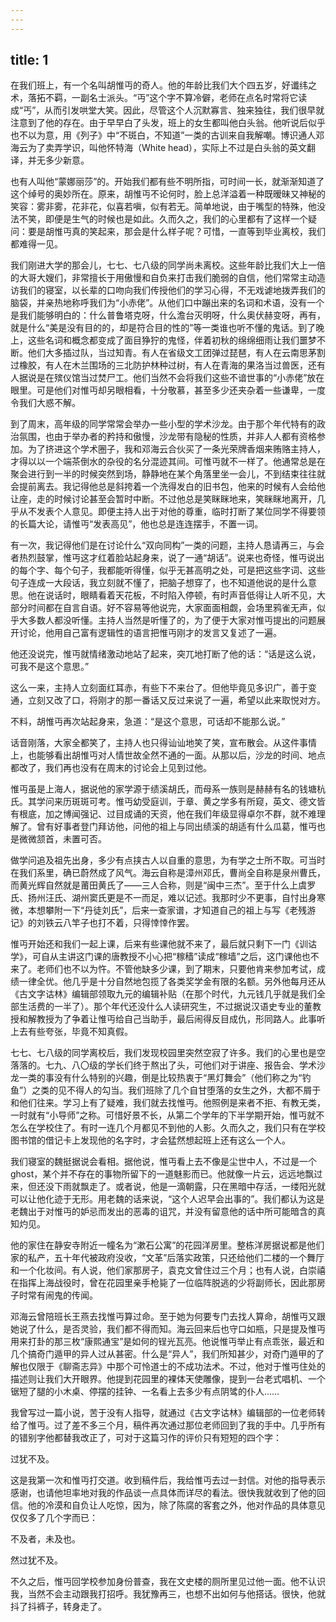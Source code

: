 ```yaml
---
---
---
```

title: 1
---




在我们班上，有一个名叫胡惟丏的奇人。他的年龄比我们大个四五岁，好谶纬之术，落拓不羁，一副名士派头。“丏”这个字不算冷僻，老师在点名时常将它读成“丐”，从而引发哄堂大笑。因此，尽管这个人沉默寡言、独来独往，我们很早就注意到了他的存在。由于早早白了头发，班上的女生都叫他白头翁。他听说后似乎也不以为意，用《列子》中“不斑白，不知道”一类的古训来自我解嘲。博识通人邓海云为了卖弄学识，叫他怀特海（White head），实际上不过是白头翁的英文翻译，并无多少新意。

也有人叫他“蒙娜丽莎”的。开始我们都有些不明所指，可时间一长，就渐渐知道了这个绰号的奥妙所在。原来，胡惟丏不论何时，脸上总洋溢着一种既暧昧又神秘的笑容：雾非雾，花非花，似喜若嗔，似有若无。简单地说，由于嘴型的特殊，他没法不笑，即便是生气的时候也是如此。久而久之，我们的心里都有了这样一个疑问：要是胡惟丏真的笑起来，那会是什么样子呢？可惜，一直等到毕业离校，我们都难得一见。

我们刚进大学的那会儿，七七、七八级的同学尚未离校。这些年龄比我们大上一倍的大哥大嫂们，非常擅长于用傲慢和自负来打击我们脆弱的自信，他们常常主动造访我们的寝室，以长辈的口吻向我们传授他们的学习心得，不无戏谑地拨弄我们的脑袋，并亲热地称呼我们为“小赤佬”。从他们口中蹦出来的名词和术语，没有一个是我们能够明白的：什么普鲁塔克呀，什么澹台灭明呀，什么奥伏赫变呀，再有，就是什么“美是没有目的的，却是符合目的性的”等一类谁也听不懂的鬼话。到了晚上，这些名词和概念都变成了面目狰狞的鬼怪，伴着初秋的绵绵细雨让我们噩梦不断。他们大多插过队，当过知青。有人在省级文工团弹过琵琶，有人在云南思茅割过橡胶，有人在木兰围场的三北防护林种过树，有人在青海的果洛当过兽医，还有人据说是在殡仪馆当过焚尸工。他们当然不会将我们这些不谙世事的“小赤佬”放在眼里。可是他们对惟丏却另眼相看，十分敬慕，甚至多少还夹杂着一些谦卑，一度令我们大惑不解。

到了周末，高年级的同学常常会举办一些小型的学术沙龙。由于那个年代特有的政治氛围，也由于举办者的矜持和傲慢，沙龙带有隐秘的性质，并非人人都有资格参加。为了挤进这个学术圈子，我和邓海云合伙买了一条光荣牌香烟来贿赂主持人，才得以以一个端茶倒水的杂役的名分混迹其间。可惟丏就不一样了。他通常总是在聚会进行到一半的时候突然到场，静静地在某个角落里坐一会儿，不到结束往往就会提前离去。我记得他总是斜挎着一个洗得发白的旧书包，他来的时候有人会给他让座，走的时候讨论甚至会暂时中断。不过他总是笑眯眯地来，笑眯眯地离开，几乎从不发表个人意见。即便主持人出于对他的尊重，临时打断了某位同学不得要领的长篇大论，请惟丏“发表高见”，他也总是连连摆手，不置一词。

有一次，我记得他们是在讨论什么“双向同构”一类的问题，主持人恳请再三，与会者热烈鼓掌，惟丏这才红着脸站起身来，说了一通“胡话”。说来也奇怪，惟丏说出的每个字、每个句子，我都能听得懂，似乎无甚高明之处，可是把这些字词、这些句子连成一大段话，我立刻就不懂了，把脑子想穿了，也不知道他说的是什么意思。他在说话时，眼睛看着天花板，不时陷入停顿，有时声音低得让人听不见，大部分时间都在自言自语。好不容易等他说完，大家面面相觑，会场里鸦雀无声，似乎大多数人都没听懂。主持人当然是听懂了的，为了便于大家对惟丏提出的问题展开讨论，他用自己富有逻辑性的语言把惟丏刚才的发言又复述了一遍。

他还没说完，惟丏就情绪激动地站了起来，突兀地打断了他的话：“话是这么说，可我不是这个意思。”

这么一来，主持人立刻面红耳赤，有些下不来台了。但他毕竟见多识广，善于变通，立刻又改了口，将刚才的那一番话又反过来说了一遍，希望以此来取悦对方。

不料，胡惟丏再次站起身来，急道：“是这个意思，可话却不能那么说。”

话音刚落，大家全都笑了，主持人也只得讪讪地笑了笑，宣布散会。从这件事情上，也能够看出胡惟丏对人情世故全然不通的一面。从那以后，沙龙的时间、地点都改了，我们再也没有在周末的讨论会上见到过他。

惟丏虽是上海人，据说他的家学源于绩溪胡氏，而母系一族则是赫赫有名的钱塘杭氏。其学问来历斑斑可考。惟丏幼受庭训，于章、黄之学多有所窥，英文、德文皆有根底，加之博闻强记、过目成诵的天资，他在我们年级显得卓尔不群，就不难理解了。曾有好事者登门拜访他，问他的祖上与同出绩溪的胡适有什么瓜葛，惟丏也是微微颔首，未置可否。

做学问追及祖先出身，多少有点挟古人以自重的意思，为有学之士所不取。可当时在我们系里，确已蔚然成了风气。海云自称是漳州邓氏，曹尚全自称是泉州曹氏，而黄光辉自然就是莆田黄氏了——三人合称，则是“闽中三杰”。至于什么上虞罗氏、扬州汪氏、湖州窦氏更是不一而足，难以记述。我那时少不更事，自忖出身寒微，本想攀附一下“丹徒刘氏”，后来一查家谱，才知道自己的祖上与写《老残游记》的刘铁云八竿子也打不着，只得悻悻作罢。

惟丏开始还和我们一起上课，后来有些课他就不来了，最后就只剩下一门《训诂学》，可自从主讲这门课的唐教授不小心把“稼穑”读成“稼墙”之后，这门课他也不来了。老师们也不以为忤。不管他缺多少课，到了期末，只要他肯来参加考试，成绩一律全优。他几乎是十分自然地包揽了各类奖学金有限的名额。另外他每月还从《古文字诂林》编辑部领取九元的编辑补贴（在那个时代，九元钱几乎就是我们全部生活费的一半了）。那个年代还没什么人读研究生，不过据说汉语史专业的董教授和解教授为了争着让惟丏给自己当助手，最后闹得反目成仇，形同路人。此事听上去有些夸张，毕竟不知真假。

七七、七八级的同学离校后，我们发现校园里突然空寂了许多。我们的心里也是空落落的。七九、八〇级的学长们终于熬出了头，可他们对于讲座、报告会、学术沙龙一类的事没有什么特别的兴趣，倒是比较热衷于“黑灯舞会”（他们称之为“钓鱼”）之类的见不得人的勾当。我们班除了几个自甘堕落的女生之外，大都不屑于和他们往来。学习上有了疑难，我们就去找惟丏。他照例是来者不拒、有教无类，一时就有“小导师”之称。可惜好景不长，从第二个学年的下半学期开始，惟丏就不怎么在学校住了。有时一连几个月都见不到他的人影。久而久之，我们只有在学校图书馆的借记卡上发现他的名字时，才会猛然想起班上还有这么一个人。

我们寝室的魏挺据说会看相。据他说，惟丏看上去不像是尘世中人，不过是一个ghost，某个并不存在的事物所留下的一道魅影而已。他就像一片云，远远地飘过来，但还没下雨就飘走了。或者说，他是一滴朝露，只在黑暗中存活，一缕阳光就可以让他化迹于无形。用老魏的话来说，“这个人迟早会出事的”。我们都认为这是老魏出于对惟丏的妒忌而发出的恶毒的诅咒，并没有留意他的话中所可能暗含的真知灼见。

他的家住在静安寺附近一幢名为“漱石公寓”的花园洋房里。整栋洋房据说都是他们家的私产，五十年代被政府没收，“文革”后落实政策，只还给他们二楼的一个舞厅和一个化妆间。有人说，他们家那房子，袁克文曾住过三个月；也有人说，白崇禧在指挥上海战役时，曾在花园里亲手枪毙了一位临阵脱逃的少将副师长，因此那房子时常有闹鬼的传闻。

邓海云曾陪班长王燕去找惟丏算过命。至于她为何要专门去找人算命，胡惟丏又跟她说了什么，是否灵验，我们都不得而知。海云回来后也守口如瓶，只是提及惟丏用来打卦的那三枚“康熙通宝”是如何的锃光瓦亮。他说惟丏举止有点乖张，最近和几个搞奇门遁甲的异人过从甚密。什么是“异人”，我们所知甚少，对奇门遁甲的了解也仅限于《聊斋志异》中那个可怜道士的不成功法术。不过，他对于惟丏住处的描述则让我们大开眼界。他提到花园里的裸体天使雕像，提到一台老式唱机、一个锯短了腿的小木桌、停摆的挂钟、一名看上去多少有点阴骘的仆人……

我曾写过一篇小说，苦于没有人指导，就通过《古文字诂林》编辑部的一位老师转给了惟丏。过了差不多三个月，稿件再次通过那位老师回到了我的手中。几乎所有的错别字他都替我改正了，可对于这篇习作的评价只有短短的四个字：

过犹不及。

这是我第一次和惟丏打交道。收到稿件后，我给惟丏去过一封信。对他的指导表示感谢，也请他坦率地对我的作品谈一点具体而详尽的看法。很快我就收到了他的回信。他的冷漠和自负让人吃惊，因为，除了陈腐的客套之外，他对作品的具体意见仅仅多了几个字而已：

不及者，未及也。

然过犹不及。

不久之后，惟丏回学校参加身份普查，我在文史楼的厕所里见过他一面。他不认识我，当然不会主动跟我打招呼。我犹豫再三，也想不出如何与他搭话。很快，他就抖了抖裤子，转身走了。